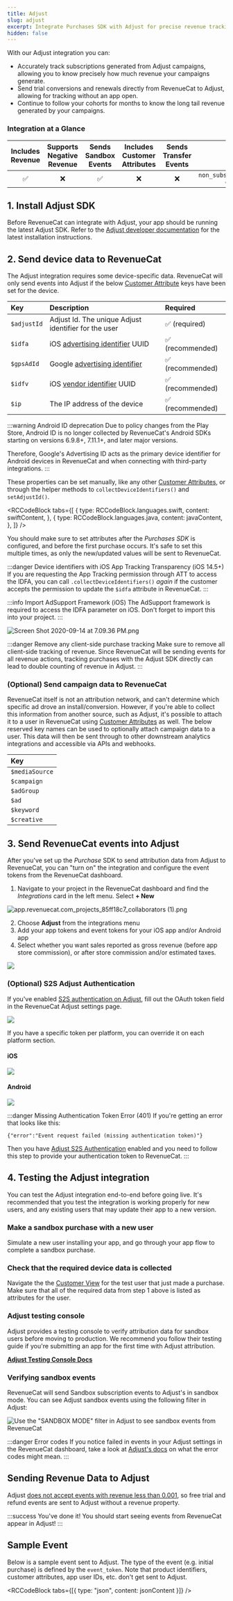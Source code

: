 ```yaml
---
title: Adjust
slug: adjust
excerpt: Integrate Purchases SDK with Adjust for precise revenue tracking
hidden: false
---
```


With our Adjust integration you can:

- Accurately track subscriptions generated from Adjust campaigns, allowing you to know precisely how much revenue your campaigns generate.
- Send trial conversions and renewals directly from RevenueCat to Adjust, allowing for tracking without an app open.
- Continue to follow your cohorts for months to know the long tail revenue generated by your campaigns.

### Integration at a Glance

| Includes Revenue | Supports Negative Revenue | Sends Sandbox Events | Includes Customer Attributes | Sends Transfer Events |                       Optional Event Types                       |
| :--------------: | :-----------------------: | :------------------: | :--------------------------: | :-------------------: | :--------------------------------------------------------------: |
|        ✅        |            ❌             |          ✅          |              ❌              |          ❌           | `non_subscription_purchase_event_token` `expiration_event_token` |

## 1. Install Adjust SDK

Before RevenueCat can integrate with Adjust, your app should be running the latest Adjust SDK. Refer to the [Adjust developer documentation](https://help.adjust.com/en/article/sdk-releases) for the latest installation instructions.

## 2. Send device data to RevenueCat

The Adjust integration requires some device-specific data. RevenueCat will only send events into Adjust if the below [Customer Attribute](/customers/customer-attributes) keys have been set for the device.

| Key         | Description                                                                                                                                     | Required         |
| :---------- | :---------------------------------------------------------------------------------------------------------------------------------------------- | :--------------- |
| `$adjustId` | Adjust Id. The unique Adjust identifier for the user                                                                                            | ✅ (required)    |
| `$idfa`     | iOS [advertising identifier](https://developer.apple.com/documentation/adsupport/asidentifiermanager/1614151-advertisingidentifier) UUID        | ✅ (recommended) |
| `$gpsAdId`  | Google [advertising identifier](https://developers.google.com/android/reference/com/google/android/gms/ads/identifier/AdvertisingIdClient.Info) | ✅ (recommended) |
| `$idfv`     | iOS [vendor identifier](https://developer.apple.com/documentation/uikit/uidevice/1620059-identifierforvendor) UUID                              | ✅ (recommended) |
| `$ip`       | The IP address of the device                                                                                                                    | ✅ (recommended) |

:::warning Android ID deprecation
Due to policy changes from the Play Store, Android ID is no longer collected by RevenueCat's Android SDKs starting on versions 6.9.8+, 7.11.1+, and later major versions.

Therefore, Google's Advertising ID acts as the primary device identifier for Android devices in RevenueCat and when connecting with third-party integrations.
:::

These properties can be set manually, like any other [Customer Attributes](/customers/customer-attributes), or through the helper methods to `collectDeviceIdentifiers()` and `setAdjustId()`.


<RCCodeBlock
  tabs={[
    {
      type: RCCodeBlock.languages.swift,
      content: swiftContent,
    },
    {
      type: RCCodeBlock.languages.java,
      content: javaContent,
    },
  ]}
/>

You should make sure to set attributes after the _Purchases SDK_ is configured, and before the first purchase occurs. It's safe to set this multiple times, as only the new/updated values will be sent to RevenueCat.

:::danger Device identifiers with iOS App Tracking Transparency (iOS 14.5+)
If you are requesting the App Tracking permission through ATT to access the IDFA, you can call `.collectDeviceIdentifiers()` _again_ if the customer accepts the permission to update the `$idfa` attribute in RevenueCat.
:::

:::info Import AdSupport Framework (iOS)
The AdSupport framework is required to access the IDFA parameter on iOS. Don't forget to import this into your project.
:::

![](/images/caf9cda-Screen_Shot_2020-09-14_at_7.09.36_PM_739bc6ccef43416570bf51e527f4e0fc.png "Screen Shot 2020-09-14 at 7.09.36 PM.png")

:::danger Remove any client-side purchase tracking
Make sure to remove all client-side tracking of revenue. Since RevenueCat will be sending events for all revenue actions, tracking purchases with the Adjust SDK directly can lead to double counting of revenue in Adjust.
:::

### (Optional) Send campaign data to RevenueCat

RevenueCat itself is not an attribution network, and can't determine which specific ad drove an install/conversion. However, if you're able to collect this information from another source, such as Adjust, it's possible to attach it to a user in RevenueCat using [Customer Attributes](/customers/customer-attributes) as well.
The below reserved key names can be used to optionally attach campaign data to a user. This data will then be sent through to other downstream analytics integrations and accessible via APIs and webhooks.

| Key            |
| :------------- |
| `$mediaSource` |
| `$campaign`    |
| `$adGroup`     |
| `$ad`          |
| `$keyword`     |
| `$creative`    |

## 3. Send RevenueCat events into Adjust

After you've set up the _Purchase_ SDK to send attribution data from Adjust to RevenueCat, you can "turn on" the integration and configure the event tokens from the RevenueCat dashboard.

1. Navigate to your project in the RevenueCat dashboard and find the _Integrations_ card in the left menu. Select **+ New**

![](/images/5cea364-app.revenuecat.com_projects_85ff18c7_collaborators_1_474f6d590f4f85d4e8e85a8b7daa1594.png "app.revenuecat.com_projects_85ff18c7_collaborators (1).png")

2. Choose **Adjust** from the integrations menu
3. Add your app tokens and event tokens for your iOS app and/or Android app
4. Select whether you want sales reported as gross revenue (before app store commission), or after store commission and/or estimated taxes.

![](/images/adjust-integration.png)

### (Optional) S2S Adjust Authentication

If you've enabled [S2S authentication on Adjust](https://help.adjust.com/en/article/server-to-server-s2s-security), fill out the OAuth token field in the RevenueCat Adjust settings page.

![](/images/adjust-global-oauth-token.png)

If you have a specific token per platform, you can override it on each platform section.

#### iOS

![](/images/adjust-ios-oauth-token.png)

#### Android

![](/images/adjust-android-oauth-token.png)

:::danger Missing Authentication Token Error (401)
If you're getting an error that looks like this:

```
{"error":"Event request failed (missing authentication token)"}
```

Then you have [Adjust S2S Authentication](https://help.adjust.com/en/article/server-to-server-s2s-security) enabled and you need to follow this step to provide your authentication token to RevenueCat.
:::

## 4. Testing the Adjust integration

You can test the Adjust integration end-to-end before going live. It's recommended that you test the integration is working properly for new users, and any existing users that may update their app to a new version.

### Make a sandbox purchase with a new user

Simulate a new user installing your app, and go through your app flow to complete a sandbox purchase.

### Check that the required device data is collected

Navigate the the [Customer View](/dashboard-and-metrics/customer-history/basic-information) for the test user that just made a purchase. Make sure that all of the required data from step 1 above is listed as attributes for the user.

### Adjust testing console

Adjust provides a testing console to verify attribution data for sandbox users before moving to production. We recommend you follow their testing guide if you're submitting an app for the first time with Adjust attribution.

**[Adjust Testing Console Docs](https://docs.adjust.com/en/testing-console/)**

### Verifying sandbox events

RevenueCat will send Sandbox subscription events to Adjust's in sandbox mode. You can see Adjust sandbox events using the following filter in Adjust:

![Use the "SANDBOX MODE" filter in Adjust to see sandbox events from RevenueCat](/images/00dd960-dccd96f-Screen_Shot_2018-12-14_at_8.03.54_PM_1e031c65d4a919afc4ce52cb9f493d21.png)

:::danger Error codes
If you notice failed in events in your Adjust settings in the RevenueCat dashboard, take a look at [Adjust's docs](https://help.adjust.com/en/article/s2s-api-reference?src=search#event-submission-responses) on what the error codes might mean.
:::

## Sending Revenue Data to Adjust

Adjust [does not accept events with revenue less than 0.001](https://help.adjust.com/en/article/server-to-server-events#track-revenue), so free trial and refund events are sent to Adjust without a revenue property.

:::success You've done it!
You should start seeing events from RevenueCat appear in Adjust!
:::

## Sample Event

Below is a sample event sent to Adjust. The type of the event (e.g. initial purchase) is defined by the `event_token`. Note that product identifiers, customer attributes, app user IDs, etc. don't get sent to Adjust.


<RCCodeBlock tabs={[{ type: "json", content: jsonContent }]} />
